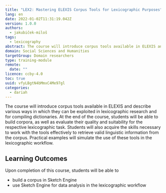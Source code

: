 ```yaml
---
title: "LEX2: Mastering ELEXIS Corpus Tools for Lexicographic Purposes"
lang: en
date: 2022-01-02T11:31:19.042Z
version: 1.0.0
authors:
  - jakubiček-miloš
tags:
  - lexicography
abstract: The course will introduce corpus tools available in ELEXIS and describe various ways in which they can be exploited in lexicographic research and for compiling dictionaries.
domain: Social Sciences and Humanities
targetGroup: Domain researchers
type: training-module
remote:
  date: ""
licence: ccby-4.0
toc: true
uuid: vfyLBgtN4bMmxC4Me97gl
categories:
  - dariah
---
```


The course will introduce corpus tools available in ELEXIS and describe various ways in which they can be exploited in lexicographic research and for compiling dictionaries. At the end of the course, students will be able to build corpora, as well as evaluate their quality and suitability for the respective lexicographic task. Students will also acquire the skills necessary to work with the tools effectively to retrieve valid linguistic information from the corpus. Practical examples will simulate the use of these tools in the lexicographic workflow.

## Learning Outcomes

Upon completion of this course, students will be able to

- build a corpus in Sketch Engine
- use Sketch Engine for data analysis in the lexicographic workflow
